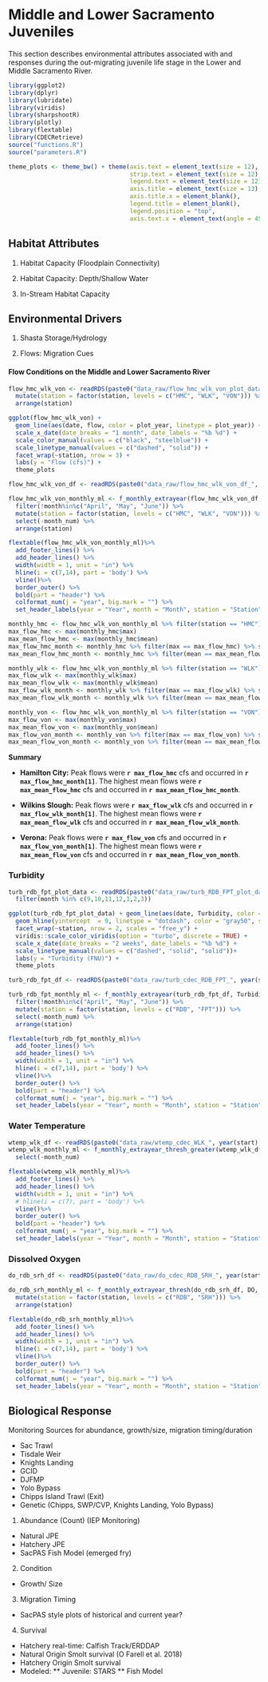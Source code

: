 # Middle and Lower Sacramento Juveniles

This section describes environmental attributes associated with and responses during the out-migrating juvenile life stage in the Lower and Middle Sacramento River.

```r
library(ggplot2) 
library(dplyr) 
library(lubridate) 
library(viridis)
library(sharpshootR)
library(plotly)
library(flextable)
library(CDECRetrieve)
source("functions.R")
source("parameters.R")
```

```r
theme_plots <- theme_bw() + theme(axis.text = element_text(size = 12),
                                  strip.text = element_text(size = 12),
                                  legend.text = element_text(size = 12),
                                  axis.title = element_text(size = 13),
                                  axis.title.x = element_blank(),
                                  legend.title = element_blank(),
                                  legend.position = "top",
                                  axis.text.x = element_text(angle = 45, hjust = 0.5, vjust = 0.5))
```

## Habitat Attributes

1.  Habitat Capacity (Floodplain Connectivity)

2.  Habitat Capacity: Depth/Shallow Water

3.  In-Stream Habitat Capacity

## Environmental Drivers

1.  Shasta Storage/Hydrology

2.  Flows: Migration Cues

#### Flow Conditions on the Middle and Lower Sacramento River

```r
flow_hmc_wlk_von <- readRDS(paste0("data_raw/flow_hmc_wlk_von_plot_data_", lubridate::year(start), "-", lubridate::year(end2), ".rds")) %>%
  mutate(station = factor(station, levels = c("HMC", "WLK", "VON"))) %>%
  arrange(station)

ggplot(flow_hmc_wlk_von) + 
  geom_line(aes(date, flow, color = plot_year, linetype = plot_year)) +
  scale_x_date(date_breaks = "1 month", date_labels = "%b %d") +
  scale_color_manual(values = c("black", "steelblue")) +
  scale_linetype_manual(values = c("dashed", "solid")) +
  facet_wrap(~station, nrow = 3) + 
  labs(y = "Flow (cfs)") +
  theme_plots 
```

```r
flow_hmc_wlk_von_df <- readRDS(paste0("data_raw/flow_hmc_wlk_von_df_", year(start), "-", year(end2), ".rdsxz"))

flow_hmc_wlk_von_monthly_ml <- f_monthly_extrayear(flow_hmc_wlk_von_df, flow) %>%
  filter(!month%in%c("April", "May", "June")) %>%
  mutate(station = factor(station, levels = c("HMC", "WLK", "VON"))) %>%
  select(-month_num) %>%
  arrange(station)

flextable(flow_hmc_wlk_von_monthly_ml)%>%
  add_footer_lines() %>%
  add_header_lines() %>%
  width(width = 1, unit = "in") %>%
  hline(i = c(7,14), part = 'body') %>%
  vline()%>%
  border_outer() %>%
  bold(part = "header") %>%
  colformat_num(j = "year", big.mark = "") %>%
  set_header_labels(year = "Year", month = "Month", station = "Station", mean = "Mean (cfs)", max = "Max (cfs)", min =  "Min (cfs)") 
```

```r
monthly_hmc <- flow_hmc_wlk_von_monthly_ml %>% filter(station == "HMC")
max_flow_hmc <- max(monthly_hmc$max)
max_mean_flow_hmc <- max(monthly_hmc$mean)
max_flow_hmc_month <- monthly_hmc %>% filter(max == max_flow_hmc) %>% select(month)
max_mean_flow_hmc_month <- monthly_hmc %>% filter(mean == max_mean_flow_hmc) %>% select(month)

monthly_wlk <- flow_hmc_wlk_von_monthly_ml %>% filter(station == "WLK")
max_flow_wlk <- max(monthly_wlk$max)
max_mean_flow_wlk <- max(monthly_wlk$mean)
max_flow_wlk_month <- monthly_wlk %>% filter(max == max_flow_wlk) %>% select(month)
max_mean_flow_wlk_month <- monthly_wlk %>% filter(mean == max_mean_flow_wlk) %>% select(month)

monthly_von <- flow_hmc_wlk_von_monthly_ml %>% filter(station == "VON")
max_flow_von <- max(monthly_von$max)
max_mean_flow_von <- max(monthly_von$mean)
max_flow_von_month <- monthly_von %>% filter(max == max_flow_von) %>% select(month)
max_mean_flow_von_month <- monthly_von %>% filter(mean == max_mean_flow_von) %>% select(month)
```

**Summary**

-   **Hamilton City:** Peak flows were **`r max_flow_hmc`** cfs and occurred in **`r max_flow_hmc_month[1]`**. The highest mean flows were **`r max_mean_flow_hmc`** cfs and occurred in **`r max_mean_flow_hmc_month`**.

-   **Wilkins Slough:** Peak flows were **`r max_flow_wlk`** cfs and occurred in **`r max_flow_wlk_month[1]`**. The highest mean flows were **`r max_mean_flow_wlk`** cfs and occurred in **`r max_mean_flow_wlk_month`**.

-   **Verona:** Peak flows were **`r max_flow_von`** cfs and occurred in **`r max_flow_von_month[1]`**. The highest mean flows were **`r max_mean_flow_von`** cfs and occurred in **`r max_mean_flow_von_month`**.

### Turbidity

```r

turb_rdb_fpt_plot_data <- readRDS(paste0("data_raw/turb_RDB_FPT_plot_data_", year(start), "-", year(end2), ".rds")) %>%
  filter(month %in% c(9,10,11,12,1,2,3))

ggplot(turb_rdb_fpt_plot_data) + geom_line(aes(date, Turbidity, color = plot_year, linetype = plot_year)) +
  geom_hline(yintercept  = 9, linetype = "dotdash", color = "gray50", size  = 0.7) + 
  facet_wrap(~station, nrow = 2, scales = "free_y") + 
  viridis::scale_color_viridis(option = "turbo", discrete = TRUE) + 
  scale_x_date(date_breaks = "2 weeks", date_labels = "%b %d") +
  scale_linetype_manual(values = c("dashed", "solid", "solid"))+
  labs(y = "Turbidity (FNU)") +
  theme_plots 
```

```r
turb_rdb_fpt_df <- readRDS(paste0("data_raw/turb_cdec_RDB_FPT_", year(start), "-", year(end2), ".rdsxz")) 

turb_rdb_fpt_monthly_ml <- f_monthly_extrayear(turb_rdb_fpt_df, Turbidity) %>%
  filter(!month%in%c("April", "May", "June")) %>%
  mutate(station = factor(station, levels = c("RDB", "FPT"))) %>%
  select(-month_num) %>%
  arrange(station)

flextable(turb_rdb_fpt_monthly_ml)%>%
  add_footer_lines() %>%
  add_header_lines() %>%
  width(width = 1, unit = "in") %>%
  hline(i = c(7,14), part = 'body') %>%
  vline()%>%
  border_outer() %>%
  bold(part = "header") %>%
  colformat_num(j = "year", big.mark = "") %>%
  set_header_labels(year = "Year", month = "Month", station = "Station", mean = "Mean (FNU)", max = "Max (FNU)", min =  "Min (FNU)") 
```

### Water Temperature

```r
wtemp_wlk_df <- readRDS(paste0("data_raw/wtemp_cdec_WLK_", year(start), "-", year(end2), ".rdsxz")) 
wtemp_wlk_monthly_ml <- f_monthly_extrayear_thresh_greater(wtemp_wlk_df, WaterTemp, 63) %>%
  select(-month_num)

flextable(wtemp_wlk_monthly_ml)%>%
  add_footer_lines() %>%
  add_header_lines() %>%
  width(width = 1, unit = "in") %>%
  # hline(i = c(7), part = 'body') %>%
  vline()%>%
  border_outer() %>%
  bold(part = "header") %>%
  colformat_num(j = "year", big.mark = "") %>%
  set_header_labels(year = "Year", month = "Month", station = "Station", mean = "Mean (°F)", max = "Max (°F)", min =  "Min (°F)", flag_days = "Days > 63°F") 
```


### Dissolved Oxygen

```r
do_rdb_srh_df <- readRDS(paste0("data_raw/do_cdec_RDB_SRH_", year(start), "-", year(end2), ".rdsxz")) 

do_rdb_srh_monthly_ml <- f_monthly_extrayear_thresh(do_rdb_srh_df, DO, 6) %>%
  mutate(station = factor(station, levels = c("RDB", "SRH"))) %>%
  arrange(station)

flextable(do_rdb_srh_monthly_ml)%>%
  add_footer_lines() %>%
  add_header_lines() %>%
  width(width = 1, unit = "in") %>%
  hline(i = c(7,14), part = 'body') %>%
  vline()%>%
  border_outer() %>%
  bold(part = "header") %>%
  colformat_num(j = "year", big.mark = "") %>%
  set_header_labels(year = "Year", month = "Month", station = "Station", mean = "Mean (cfs)", max = "Max (cfs)", min =  "Min (cfs)", flag_days = "Days < 6 mg/L") 
```

## Biological Response

Monitoring Sources for abundance, growth/size, migration timing/duration

-   Sac Trawl
-   Tisdale Weir
-   Knights Landing
-   GCID
-   DJFMP
-   Yolo Bypass
-   Chipps Island Trawl (Exit)
-   Genetic (Chipps, SWP/CVP, Knights Landing, Yolo Bypass)

1.  Abundance (Count) (IEP Monitoring)

-   Natural JPE
-   Hatchery JPE
-   SacPAS Fish Model (emerged fry)

2.  Condition

-   Growth/ Size

3.  Migration Timing

-   SacPAS style plots of historical and current year?

4.  Survival

-   Hatchery real-time: Calfish Track/ERDDAP
-   Natural Origin Smolt survival (O Farell et al. 2018)
-   Hatchery Origin Smolt survival
-   Modeled: \*\* Juvenile: STARS \*\* Fish Model
